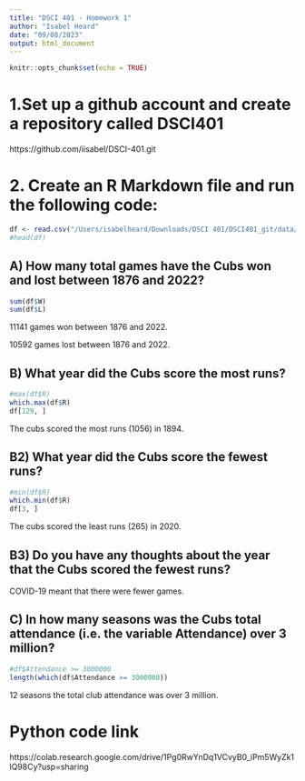 ```yaml
---
title: "DSCI 401 - Homework 1"
author: "Isabel Heard"
date: "09/08/2023"
output: html_document
---
```


```r
knitr::opts_chunk$set(echo = TRUE)
```


# 1.Set up a github account and create a repository called DSCI401
https://github.com/iisabel/DSCI-401.git

# 2. Create an R Markdown file and run the following code:
```r
df <- read.csv("/Users/isabelheard/Downloads/DSCI 401/DSCI401_git/data/cubs_all_time.csv")
#head(df)
```

## A) How many total games have the Cubs won and lost between 1876 and 2022?
```r
sum(df$W)
sum(df$L)
```
11141 games won between 1876 and 2022.

10592 games lost between 1876 and 2022.


## B) What year did the Cubs score the most runs? 
```r
#max(df$R)
which.max(df$R)
df[129, ]
```
The cubs scored the most runs (1056) in 1894.


## B2) What year did the Cubs score the fewest runs? 
```r
#min(df$R)
which.min(df$R)
df[3, ]
```
The cubs scored the least runs (265) in 2020.


## B3) Do you have any thoughts about the year that the Cubs scored the fewest runs?

COVID-19 meant that there were fewer games.

## C) In how many seasons was the Cubs total attendance (i.e. the variable Attendance) over 3 million?
```r
#df$Attendance >= 3000000
length(which(df$Attendance >= 3000000))
```
12 seasons the total club attendance was over 3 million.


# Python code link
https://colab.research.google.com/drive/1Pg0RwYnDq1VCvyB0_iPm5WyZk1lQ98Cy?usp=sharing

